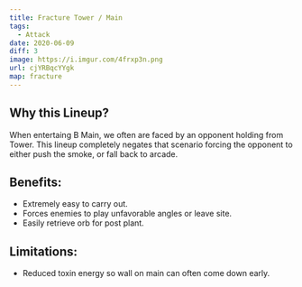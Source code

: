 ```yaml
---
title: Fracture Tower / Main
tags:
  - Attack
date: 2020-06-09
diff: 3
image: https://i.imgur.com/4frxp3n.png
url: cjYRBqcYYgk
map: fracture
---
```


## Why this Lineup?

When entertaing B Main, we often are faced by an opponent holding
from Tower. This lineup completely negates that scenario forcing
the opponent to either push the smoke, or fall back to arcade.

## Benefits:

- Extremely easy to carry out.
- Forces enemies to play unfavorable angles or leave site.
- Easily retrieve orb for post plant.

## Limitations:

- Reduced toxin energy so wall on main can often come down early.
